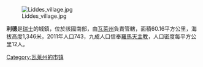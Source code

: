 [[Image:Liddes_village.jpg|right]]

'''利德'''是[[瑞士|瑞士]]的城鎮，位於該國南部，由[[瓦萊州|瓦萊州]]負責管轄，面積60.16平方公里，海拔高度1,346米，2011年人口743，九成人口信奉[[羅馬天主教|羅馬天主教]]，人口密度每平方公里12人。

{{Switzerland-geo-stub}}
[[Category:瓦莱州的市镇|Category:瓦莱州的市镇]]